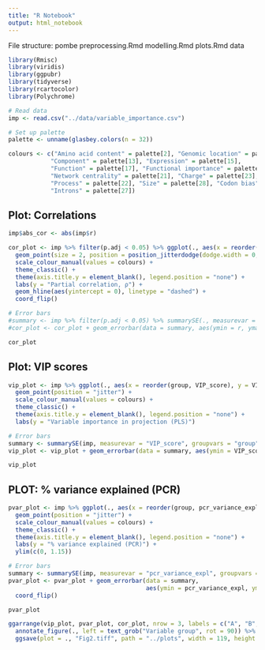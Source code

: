 ```yaml
---
title: "R Notebook"
output: html_notebook
---
```


File structure:
pombe
    preprocessing.Rmd
    modelling.Rmd
    plots.Rmd
data
    <data files>

```r
library(Rmisc)
library(viridis)
library(ggpubr)
library(tidyverse)
library(rcartocolor)
library(Polychrome)

# Read data
imp <- read.csv("../data/variable_importance.csv")

# Set up palette
palette <- unname(glasbey.colors(n = 32))

colours <- c("Amino acid content" = palette[2], "Genomic location" = palette[10],
            "Component" = palette[13], "Expression" = palette[15],
            "Function" = palette[17], "Functional importance" = palette[19],
            "Network centrality" = palette[21], "Charge" = palette[23],
            "Process" = palette[22], "Size" = palette[28], "Codon bias" = palette[30],
            "Introns" = palette[27])

```


## Plot: Correlations
```r
imp$abs_cor <- abs(imp$r)

cor_plot <- imp %>% filter(p.adj < 0.05) %>% ggplot(., aes(x = reorder(group, abs_cor), y = r, color = group)) +
  geom_point(size = 2, position = position_jitterdodge(dodge.width = 0, jitter.width = 0.25, jitter.height = 0.005, seed = 42)) +
  scale_colour_manual(values = colours) +
  theme_classic() +
  theme(axis.title.y = element_blank(), legend.position = "none") +
  labs(y = "Partial correlation, ρ") +
  geom_hline(aes(yintercept = 0), linetype = "dashed") +
  coord_flip()

# Error bars
#summary <- imp %>% filter(p.adj < 0.05) %>% summarySE(., measurevar = "r", groupvars = "group")
#cor_plot <- cor_plot + geom_errorbar(data = summary, aes(ymin = r, ymax = r), width = 0.5, size = 2)

cor_plot
```



## Plot: VIP scores
```r
vip_plot <- imp %>% ggplot(., aes(x = reorder(group, VIP_score), y = VIP_score, color = group)) +
  geom_point(position = "jitter") +
  scale_colour_manual(values = colours) +
  theme_classic() +
  theme(axis.title.y = element_blank(), legend.position = "none") +
  labs(y = "Variable importance in projection (PLS)")

# Error bars
summary <- summarySE(imp, measurevar = "VIP_score", groupvars = "group")
vip_plot <- vip_plot + geom_errorbar(data = summary, aes(ymin = VIP_score, ymax = VIP_score), width = 0.5, size = 2) + coord_flip()

vip_plot

```

## PLOT: % variance explained (PCR)
```r
pvar_plot <- imp %>% ggplot(., aes(x = reorder(group, pcr_variance_expl), y = pcr_variance_expl, color = group)) +
  geom_point(position = "jitter") +
  scale_colour_manual(values = colours) +
  theme_classic() +
  theme(axis.title.y = element_blank(), legend.position = "none") +
  labs(y = "% variance explained (PCR)") +
  ylim(c(0, 1.15))

# Error bars
summary <- summarySE(imp, measurevar = "pcr_variance_expl", groupvars = "group")
pvar_plot <- pvar_plot + geom_errorbar(data = summary,
                                       aes(ymin = pcr_variance_expl, ymax = pcr_variance_expl), width = 0.5, size = 2) +
  coord_flip()

pvar_plot
```

```r
ggarrange(vip_plot, pvar_plot, cor_plot, nrow = 3, labels = c("A", "B", "C")) %>% 
  annotate_figure(., left = text_grob("Variable group", rot = 90)) %>%
  ggsave(plot = ., "Fig2.tiff", path = "../plots", width = 119, height = 195, unit = "mm", dpi = 600) 
```


